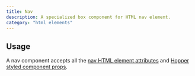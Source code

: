 ```yaml
---
title: Nav
description: A specialized box component for HTML nav element.
category: "html elements"
---
```


<Example src="html-elements/docs/navPreview" isOpen />

## Usage

A nav component accepts all the [nav HTML element attributes](https://developer.mozilla.org/en-US/docs/Web/HTML/Reference/Elements/nav) and [Hopper styled component props](/styled-system/concepts/styling).
